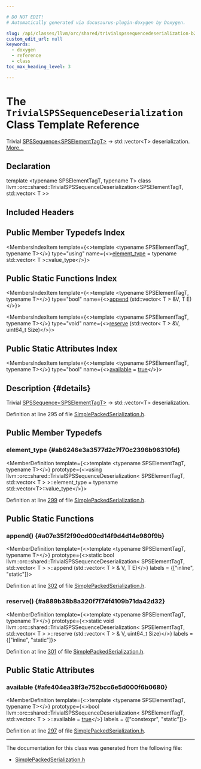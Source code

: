```yaml
---

# DO NOT EDIT!
# Automatically generated via docusaurus-plugin-doxygen by Doxygen.

slug: /api/classes/llvm/orc/shared/trivialspssequencedeserialization-b2f13945b68f255caec04fc7bacaccc5
custom_edit_url: null
keywords:
  - doxygen
  - reference
  - class
toc_max_heading_level: 3

---
```





# The `TrivialSPSSequenceDeserialization` Class Template Reference

<DoxygenPage pluginConfig={pluginConfig}>

Trivial <a href="/docs/api/classes/llvm/orc/shared/spssequence">SPSSequence&lt;SPSElementTagT&gt;</a> -&gt; std::vector&lt;T&gt; deserialization. <a href="#details">More...</a>

## Declaration

<CodeBlock>template &lt;typename SPSElementTagT, typename T&gt;
class llvm::orc::shared::TrivialSPSSequenceDeserialization&lt;SPSElementTagT, std::vector&lt; T &gt;&gt;</CodeBlock>

## Included Headers

<IncludesList>
<IncludesListItem
  filePath="llvm/ExecutionEngine/Orc/Shared/SimplePackedSerialization.h"
  permalink="/docs/api/files/include/include/llvm/include/llvm/executionengine/include/llvm/executionengine/orc/include/llvm/executionengine/orc/shared/simplepackedserialization-h"
  isLocal="true" />
</IncludesList>

## Public Member Typedefs Index

<MembersIndex>

<MembersIndexItem
  template={<>template &lt;typename SPSElementTagT, typename T&gt;</>}
  type="using"
  name={<><a href="#ab6246e3a3577d2c7f70c2396b96310fd">element&#95;type</a> = typename std::vector&lt; T &gt;::value&#95;type</>}>
</MembersIndexItem>

</MembersIndex>

## Public Static Functions Index

<MembersIndex>

<MembersIndexItem
  template={<>template &lt;typename SPSElementTagT, typename T&gt;</>}
  type="bool"
  name={<><a href="#a07e35f2f90cd00cd14f9d4d14e980f9b">append</a> (std::vector&lt; T &gt; &amp;V, T E)</>}>
</MembersIndexItem>

<MembersIndexItem
  template={<>template &lt;typename SPSElementTagT, typename T&gt;</>}
  type="void"
  name={<><a href="#a889b38b8a320f7f74f4109b71da42d32">reserve</a> (std::vector&lt; T &gt; &amp;V, uint64&#95;t Size)</>}>
</MembersIndexItem>

</MembersIndex>

## Public Static Attributes Index

<MembersIndex>

<MembersIndexItem
  template={<>template &lt;typename SPSElementTagT, typename T&gt;</>}
  type="bool"
  name={<><a href="#afe404ea38f3e752bcc6e5d000f6b0680">available</a> = <a href="/docs/api/files/lib/lib/analysis/basicaliasanalysis-cpp/#af6d5cafbdfc5313e65d990120021a3ec">true</a></>}>
</MembersIndexItem>

</MembersIndex>

## Description {#details}

Trivial <a href="/docs/api/classes/llvm/orc/shared/spssequence">SPSSequence&lt;SPSElementTagT&gt;</a> -&gt; std::vector&lt;T&gt; deserialization.

Definition at line 295 of file <a href="/docs/api/files/include/include/llvm/include/llvm/executionengine/include/llvm/executionengine/orc/include/llvm/executionengine/orc/shared/simplepackedserialization-h">SimplePackedSerialization.h</a>.

<SectionDefinition>

## Public Member Typedefs

### element&#95;type {#ab6246e3a3577d2c7f70c2396b96310fd}

<MemberDefinition
  template={<>template &lt;typename SPSElementTagT, typename T&gt;</>}
  prototype={<>using llvm::orc::shared::TrivialSPSSequenceDeserialization&lt; SPSElementTagT, std::vector&lt; T &gt; &gt;::element&#95;type =  typename std::vector&lt;T&gt;::value&#95;type</>}>

Definition at line <a href="/docs/api/files/include/include/llvm/include/llvm/executionengine/include/llvm/executionengine/orc/include/llvm/executionengine/orc/shared/simplepackedserialization-h/#l00299">299</a> of file <a href="/docs/api/files/include/include/llvm/include/llvm/executionengine/include/llvm/executionengine/orc/include/llvm/executionengine/orc/shared/simplepackedserialization-h">SimplePackedSerialization.h</a>.
</MemberDefinition>

</SectionDefinition>

<SectionDefinition>

## Public Static Functions

### append() {#a07e35f2f90cd00cd14f9d4d14e980f9b}

<MemberDefinition
  template={<>template &lt;typename SPSElementTagT, typename T&gt;</>}
  prototype={<>static bool llvm::orc::shared::TrivialSPSSequenceDeserialization&lt; SPSElementTagT, std::vector&lt; T &gt; &gt;::append (std::vector&lt; T &gt; &amp; V, T E)</>}
  labels = {["inline", "static"]}>

Definition at line <a href="/docs/api/files/include/include/llvm/include/llvm/executionengine/include/llvm/executionengine/orc/include/llvm/executionengine/orc/shared/simplepackedserialization-h/#l00302">302</a> of file <a href="/docs/api/files/include/include/llvm/include/llvm/executionengine/include/llvm/executionengine/orc/include/llvm/executionengine/orc/shared/simplepackedserialization-h">SimplePackedSerialization.h</a>.
</MemberDefinition>

### reserve() {#a889b38b8a320f7f74f4109b71da42d32}

<MemberDefinition
  template={<>template &lt;typename SPSElementTagT, typename T&gt;</>}
  prototype={<>static void llvm::orc::shared::TrivialSPSSequenceDeserialization&lt; SPSElementTagT, std::vector&lt; T &gt; &gt;::reserve (std::vector&lt; T &gt; &amp; V, uint64&#95;t Size)</>}
  labels = {["inline", "static"]}>

Definition at line <a href="/docs/api/files/include/include/llvm/include/llvm/executionengine/include/llvm/executionengine/orc/include/llvm/executionengine/orc/shared/simplepackedserialization-h/#l00301">301</a> of file <a href="/docs/api/files/include/include/llvm/include/llvm/executionengine/include/llvm/executionengine/orc/include/llvm/executionengine/orc/shared/simplepackedserialization-h">SimplePackedSerialization.h</a>.
</MemberDefinition>

</SectionDefinition>

<SectionDefinition>

## Public Static Attributes

### available {#afe404ea38f3e752bcc6e5d000f6b0680}

<MemberDefinition
  template={<>template &lt;typename SPSElementTagT, typename T&gt;</>}
  prototype={<>bool llvm::orc::shared::TrivialSPSSequenceDeserialization&lt; SPSElementTagT, std::vector&lt; T &gt; &gt;::available = <a href="/docs/api/files/lib/lib/analysis/basicaliasanalysis-cpp/#af6d5cafbdfc5313e65d990120021a3ec">true</a></>}
  labels = {["constexpr", "static"]}>

Definition at line <a href="/docs/api/files/include/include/llvm/include/llvm/executionengine/include/llvm/executionengine/orc/include/llvm/executionengine/orc/shared/simplepackedserialization-h/#l00297">297</a> of file <a href="/docs/api/files/include/include/llvm/include/llvm/executionengine/include/llvm/executionengine/orc/include/llvm/executionengine/orc/shared/simplepackedserialization-h">SimplePackedSerialization.h</a>.
</MemberDefinition>

</SectionDefinition>

<hr/>

The documentation for this class was generated from the following file:

<ul>
<li><a href="/docs/api/files/include/include/llvm/include/llvm/executionengine/include/llvm/executionengine/orc/include/llvm/executionengine/orc/shared/simplepackedserialization-h">SimplePackedSerialization.h</a></li>
</ul>

</DoxygenPage>
